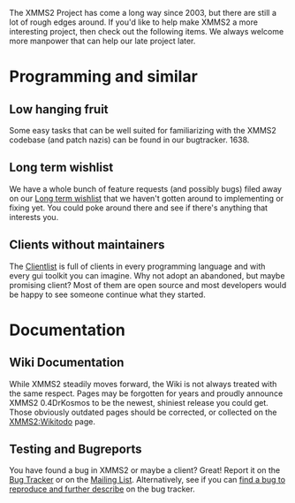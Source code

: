 The XMMS2 Project has come a long way since 2003, but there are still a lot of rough edges around. If you'd like to help make XMMS2 a more interesting project, then check out the following items. We always welcome more manpower that can help our late project later.

= Programming and similar =

== Low hanging fruit ==
Some easy tasks that can be well suited for familiarizing with the XMMS2 codebase (and patch nazis) can be found in our bugtracker. <mantis>1638</mantis>.

== Long term wishlist ==
We have a whole bunch of feature requests (and possibly bugs) filed away on our [http://bugs.xmms2.org/view.php?id=520 Long term wishlist] that we haven't gotten around to implementing or fixing yet. You could poke around there and see if there's anything that interests you.

== Clients without maintainers ==

The [[Clientlist]] is full of clients in every programming language and with every gui toolkit you can imagine. Why not adopt an abandoned, but maybe promising client? Most of them are open source and most developers would be happy to see someone continue what they started.

= Documentation =

== Wiki Documentation ==

While XMMS2 steadily moves forward, the Wiki is not always treated with the same respect. Pages may be forgotten for years and proudly announce XMMS2 0.4DrKosmos to be the newest, shiniest release you could get. Those obviously outdated pages should be corrected, or collected on the [[XMMS2:Wikitodo]] page.

== Testing and Bugreports ==

You have found a bug in XMMS2 or maybe a client? Great! Report it on the [http://bugs.xmms2.org/ Bug Tracker] or on the [http://lists.xmms2.org/cgi-bin/mailman/listinfo/xmms2-devel Mailing List]. Alternatively, see if you can [http://bugs.xmms2.org/search.php?project_id=0&status_id=10&sticky_issues=off&sortby=last_updated&dir=DESC&hide_status_id=-2 find a bug to reproduce and further describe] on the bug tracker.